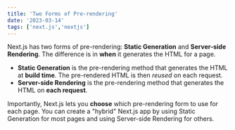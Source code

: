 ---
title: 'Two Forms of Pre-rendering'
date: '2023-03-14'
tags: ['next.js','nextjs']
---

<CustomImage
  alt="City Explorer Demo 1"
  src="https://images.freeimages.com/images/previews/ddf/tour-d-eiffel-1447025.jpg"
  />

Next.js has two forms of pre-rendering: **Static Generation** and **Server-side Rendering**. The difference is in **when** it generates the HTML for a page.

- **Static Generation** is the pre-rendering method that generates the HTML at **build time**. The pre-rendered HTML is then _reused_ on each request.
- **Server-side Rendering** is the pre-rendering method that generates the HTML on **each request**.

Importantly, Next.js lets you **choose** which pre-rendering form to use for each page. You can create a "hybrid" Next.js app by using Static Generation for most pages and using Server-side Rendering for others.
